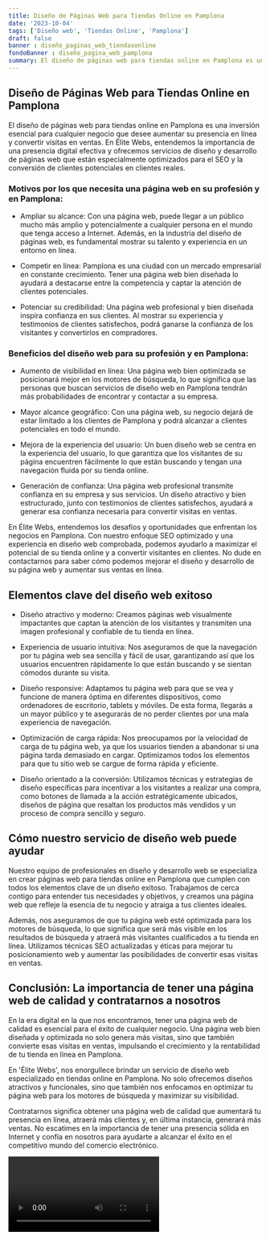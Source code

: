 ```yaml
---
title: Diseño de Páginas Web para Tiendas Online en Pamplona
date: '2023-10-04'
tags: ['Diseño web', 'Tiendas Online', 'Pamplona']
draft: false
banner : diseño_paginas_web_tiendasonline
fondoBanner : diseño_pagina_web_pamplona
summary: El diseño de páginas web para tiendas online en Pamplona es una inversión esencial para cualquier negocio que desee aumentar su presencia en línea y convertir visitas en ventas. En Élite Webs, entendemos la importancia de una presencia digital efectiva y ofrecemos servicios de diseño y desarrollo de páginas web que están especialmente optimizados para el SEO y la conversión de clientes potenciales en clientes reales.
---
```


## Diseño de Páginas Web para Tiendas Online en Pamplona

El diseño de páginas web para tiendas online en Pamplona es una inversión esencial para cualquier negocio que desee aumentar su presencia en línea y convertir visitas en ventas. En Élite Webs, entendemos la importancia de una presencia digital efectiva y ofrecemos servicios de diseño y desarrollo de páginas web que están especialmente optimizados para el SEO y la conversión de clientes potenciales en clientes reales.

### Motivos por los que necesita una página web en su profesión y en Pamplona:

- Ampliar su alcance: Con una página web, puede llegar a un público mucho más amplio y potencialmente a cualquier persona en el mundo que tenga acceso a Internet. Además, en la industria del diseño de páginas web, es fundamental mostrar su talento y experiencia en un entorno en línea.

- Competir en línea: Pamplona es una ciudad con un mercado empresarial en constante crecimiento. Tener una página web bien diseñada lo ayudará a destacarse entre la competencia y captar la atención de clientes potenciales.

- Potenciar su credibilidad: Una página web profesional y bien diseñada inspira confianza en sus clientes. Al mostrar su experiencia y testimonios de clientes satisfechos, podrá ganarse la confianza de los visitantes y convertirlos en compradores.

### Beneficios del diseño web para su profesión y en Pamplona:

- Aumento de visibilidad en línea: Una página web bien optimizada se posicionará mejor en los motores de búsqueda, lo que significa que las personas que buscan servicios de diseño web en Pamplona tendrán más probabilidades de encontrar y contactar a su empresa.

- Mayor alcance geográfico: Con una página web, su negocio dejará de estar limitado a los clientes de Pamplona y podrá alcanzar a clientes potenciales en todo el mundo.

- Mejora de la experiencia del usuario: Un buen diseño web se centra en la experiencia del usuario, lo que garantiza que los visitantes de su página encuentren fácilmente lo que están buscando y tengan una navegación fluida por su tienda online.

- Generación de confianza: Una página web profesional transmite confianza en su empresa y sus servicios. Un diseño atractivo y bien estructurado, junto con testimonios de clientes satisfechos, ayudará a generar esa confianza necesaria para convertir visitas en ventas.

En Élite Webs, entendemos los desafíos y oportunidades que enfrentan los negocios en Pamplona. Con nuestro enfoque SEO optimizado y una experiencia en diseño web comprobada, podemos ayudarlo a maximizar el potencial de su tienda online y a convertir visitantes en clientes. No dude en contactarnos para saber cómo podemos mejorar el diseño y desarrollo de su página web y aumentar sus ventas en línea.

<GifSeo />

<Cta />

## Elementos clave del diseño web exitoso

- Diseño atractivo y moderno: Creamos páginas web visualmente impactantes que captan la atención de los visitantes y transmiten una imagen profesional y confiable de tu tienda en línea.

- Experiencia de usuario intuitiva: Nos aseguramos de que la navegación por tu página web sea sencilla y fácil de usar, garantizando así que los usuarios encuentren rápidamente lo que están buscando y se sientan cómodos durante su visita.

- Diseño responsive: Adaptamos tu página web para que se vea y funcione de manera óptima en diferentes dispositivos, como ordenadores de escritorio, tablets y móviles. De esta forma, llegarás a un mayor público y te asegurarás de no perder clientes por una mala experiencia de navegación.

- Optimización de carga rápida: Nos preocupamos por la velocidad de carga de tu página web, ya que los usuarios tienden a abandonar si una página tarda demasiado en cargar. Optimizamos todos los elementos para que tu sitio web se cargue de forma rápida y eficiente.

- Diseño orientado a la conversión: Utilizamos técnicas y estrategias de diseño específicas para incentivar a los visitantes a realizar una compra, como botones de llamada a la acción estratégicamente ubicados, diseños de página que resaltan los productos más vendidos y un proceso de compra sencillo y seguro.

## Cómo nuestro servicio de diseño web puede ayudar

Nuestro equipo de profesionales en diseño y desarrollo web se especializa en crear páginas web para tiendas online en Pamplona que cumplen con todos los elementos clave de un diseño exitoso. Trabajamos de cerca contigo para entender tus necesidades y objetivos, y creamos una página web que refleje la esencia de tu negocio y atraiga a tus clientes ideales.

Además, nos aseguramos de que tu página web esté optimizada para los motores de búsqueda, lo que significa que será más visible en los resultados de búsqueda y atraerá más visitantes cualificados a tu tienda en línea. Utilizamos técnicas SEO actualizadas y éticas para mejorar tu posicionamiento web y aumentar las posibilidades de convertir esas visitas en ventas.

## Conclusión: La importancia de tener una página web de calidad y contratarnos a nosotros

En la era digital en la que nos encontramos, tener una página web de calidad es esencial para el éxito de cualquier negocio. Una página web bien diseñada y optimizada no solo genera más visitas, sino que también convierte esas visitas en ventas, impulsando el crecimiento y la rentabilidad de tu tienda en línea en Pamplona.

En 'Élite Webs', nos enorgullece brindar un servicio de diseño web especializado en tiendas online en Pamplona. No solo ofrecemos diseños atractivos y funcionales, sino que también nos enfocamos en optimizar tu página web para los motores de búsqueda y maximizar su visibilidad.

Contratarnos significa obtener una página web de calidad que aumentará tu presencia en línea, atraerá más clientes y, en última instancia, generará más ventas. No escatimes en la importancia de tener una presencia sólida en Internet y confía en nosotros para ayudarte a alcanzar el éxito en el competitivo mundo del comercio electrónico.

<Video />

<CtaBot job='Tiendas Online' city='Pamplona'/>

<Gmaps query='Pamplona+españa+maps' />